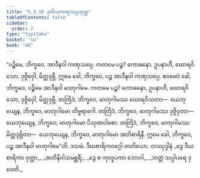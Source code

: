 ```yaml
---
title: "5.3.10 ဒုတိယကဏှသပ္ပသုတ္တ"
tableOfContents: false
sidebar:
  order: 2
type: "tipitaka"
basket: "su"
book: "a5"
---
```



<DynamicBreadcrumb />

<Division number="230" book="a5">

<Paragraph number="1283" book="a5">
“ပဉ္စိမေ, ဘိက္ခဝေ, အာဒီနဝါ ကဏှသပ္ပေ. ကတမေ ပဉ္စ? ကောဓနော, ဥပနာဟီ, ဃောရဝိသော, ဒုဇ္ဇိဝှေါ, မိတ္တဒုဗ္ဘီ. ဣမေ ခေါ, ဘိက္ခဝေ, ပဉ္စ အာဒီနဝါ ကဏှသပ္ပေ.
</Paragraph>

<Paragraph number="1284" book="a5">
ဧဝမေဝံ ခေါ, ဘိက္ခဝေ, ပဉ္စိမေ အာဒီနဝါ မာတုဂါမေ. ကတမေ ပဉ္စ? ကောဓနော, ဥပနာဟီ, ဃောရဝိသော, ဒုဇ္ဇိဝှေါ, မိတ္တဒုဗ္ဘီ. တတြိဒံ, ဘိက္ခဝေ, မာတုဂါမဿ ဃောရဝိသတာ—  ယေဘုယျေန, ဘိက္ခဝေ, မာတုဂါမော တိဗ္ဗရာဂေါ. တတြိဒံ, ဘိက္ခဝေ, မာတုဂါမဿ ဒုဇ္ဇိဝှတာ—  ယေဘုယျေန, ဘိက္ခဝေ, မာတုဂါမော ပိသုဏဝါစော. တတြိဒံ, ဘိက္ခဝေ, မာတုဂါမဿ မိတ္တဒုဗ္ဘိတာ—  ယေဘုယျေန, ဘိက္ခဝေ, မာတုဂါမော အတိစာရိနီ. ဣမေ ခေါ, ဘိက္ခဝေ, ပဉ္စ အာဒီနဝါ မာတုဂါမေ”တိ.

</Paragraph>
</Division>

<Paragraph number="1285" type="center" book="a5">
ဒသမံ.



</Paragraph>

<Paragraph number="1286" type="center" book="a5">
ဒီဃစာရိကဝဂ္ဂေါ တတိယော.



</Paragraph>

<Paragraph number="1287" type="center" book="a5">
တဿုဒ္ဒါနံ


</Paragraph>

<Paragraph number="1288" type="verses" book="a5">
_ဒွေ ဒီဃစာရိကာ ဝုတ္တာ,_  
_အတိနိဝါသမစ္ဆရီ;_  
_ဒွေ စ ကုလူပကာ ဘောဂါ,_  
_ဘတ္တံ သပ္ပါပရေ ဒုဝေတိ._
</Paragraph>